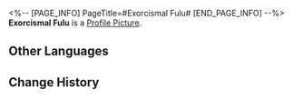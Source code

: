 <%-- [PAGE_INFO]
PageTitle=#Exorcismal Fulu#
[END_PAGE_INFO] --%>
{{Item Infobox
|id          = 121001
|image       = Item Exorcismal Fulu.png
|type        = Valuable Object
|invCategory = Valuables
|rarity      = 4
|effect      = The special talisman used by the Ten-Lords Commission to suppress heliobi. It can be used to superimpose the Light Cone "Hey, Over Here."
|description = ''"Decree of Nine Chapters, myriad spirits concealed."''
|source1     = [[Obtained via leveling your popularity level in "Ghostly Grove"]]
}}
'''Exorcismal Fulu''' is a [[Profile Picture]].

==Other Languages==
{{Other Languages
|en   = Exorcismal Fulu
|zhs  = 降灵符箓
|zht  = 降靈符籙
|ja   = 降霊符
|ko   = 강령 부적
|es   = Talismán del exorcismo
|fr   = Talisman d'exorcisme
|ru   = Талисман экзорцизма
|th   = Exorcismal Fulu
|vi   = Bùa Hàng Yêu
|de   = Austreibungstalisman
|id   = Exorcismal Fulu
|pt   = Talismã de Exorcismo
}}

==Change History==
{{Change History|1.5}}